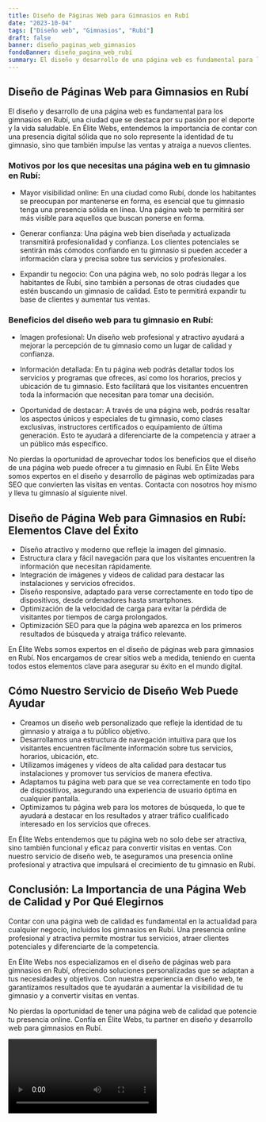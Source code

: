 ```yaml
---
title: Diseño de Páginas Web para Gimnasios en Rubí
date: "2023-10-04"
tags: ["Diseño web", "Gimnasios", "Rubí"]
draft: false
banner: diseño_paginas_web_gimnasios
fondoBanner: diseño_pagina_web_rubí
summary: El diseño y desarrollo de una página web es fundamental para los gimnasios en Rubí, una ciudad que se destaca por su pasión por el deporte y la vida saludable. En Élite Webs, entendemos la importancia de contar con una presencia digital sólida que no solo represente la identidad de tu gimnasio, sino que también impulse las ventas y atraiga a nuevos clientes.
---
```



## Diseño de Páginas Web para Gimnasios en Rubí

El diseño y desarrollo de una página web es fundamental para los gimnasios en Rubí, una ciudad que se destaca por su pasión por el deporte y la vida saludable. En Élite Webs, entendemos la importancia de contar con una presencia digital sólida que no solo represente la identidad de tu gimnasio, sino que también impulse las ventas y atraiga a nuevos clientes.

### Motivos por los que necesitas una página web en tu gimnasio en Rubí:

- Mayor visibilidad online: En una ciudad como Rubí, donde los habitantes se preocupan por mantenerse en forma, es esencial que tu gimnasio tenga una presencia sólida en línea. Una página web te permitirá ser más visible para aquellos que buscan ponerse en forma.

- Generar confianza: Una página web bien diseñada y actualizada transmitirá profesionalidad y confianza. Los clientes potenciales se sentirán más cómodos confiando en tu gimnasio si pueden acceder a información clara y precisa sobre tus servicios y profesionales.

- Expandir tu negocio: Con una página web, no solo podrás llegar a los habitantes de Rubí, sino también a personas de otras ciudades que estén buscando un gimnasio de calidad. Esto te permitirá expandir tu base de clientes y aumentar tus ventas.

### Beneficios del diseño web para tu gimnasio en Rubí:

- Imagen profesional: Un diseño web profesional y atractivo ayudará a mejorar la percepción de tu gimnasio como un lugar de calidad y confianza.

- Información detallada: En tu página web podrás detallar todos los servicios y programas que ofreces, así como los horarios, precios y ubicación de tu gimnasio. Esto facilitará que los visitantes encuentren toda la información que necesitan para tomar una decisión.

- Oportunidad de destacar: A través de una página web, podrás resaltar los aspectos únicos y especiales de tu gimnasio, como clases exclusivas, instructores certificados o equipamiento de última generación. Esto te ayudará a diferenciarte de la competencia y atraer a un público más específico.

No pierdas la oportunidad de aprovechar todos los beneficios que el diseño de una página web puede ofrecer a tu gimnasio en Rubí. En Élite Webs somos expertos en el diseño y desarrollo de páginas web optimizadas para SEO que convierten las visitas en ventas. Contacta con nosotros hoy mismo y lleva tu gimnasio al siguiente nivel.

<GifSeo />

<Cta />

## Diseño de Página Web para Gimnasios en Rubí: Elementos Clave del Éxito

- Diseño atractivo y moderno que refleje la imagen del gimnasio.
- Estructura clara y fácil navegación para que los visitantes encuentren la información que necesitan rápidamente.
- Integración de imágenes y videos de calidad para destacar las instalaciones y servicios ofrecidos.
- Diseño responsive, adaptado para verse correctamente en todo tipo de dispositivos, desde ordenadores hasta smartphones.
- Optimización de la velocidad de carga para evitar la pérdida de visitantes por tiempos de carga prolongados.
- Optimización SEO para que la página web aparezca en los primeros resultados de búsqueda y atraiga tráfico relevante.

En Élite Webs somos expertos en el diseño de páginas web para gimnasios en Rubí. Nos encargamos de crear sitios web a medida, teniendo en cuenta todos estos elementos clave para asegurar su éxito en el mundo digital.

## Cómo Nuestro Servicio de Diseño Web Puede Ayudar

- Creamos un diseño web personalizado que refleje la identidad de tu gimnasio y atraiga a tu público objetivo.
- Desarrollamos una estructura de navegación intuitiva para que los visitantes encuentren fácilmente información sobre tus servicios, horarios, ubicación, etc.
- Utilizamos imágenes y vídeos de alta calidad para destacar tus instalaciones y promover tus servicios de manera efectiva.
- Adaptamos tu página web para que se vea correctamente en todo tipo de dispositivos, asegurando una experiencia de usuario óptima en cualquier pantalla.
- Optimizamos tu página web para los motores de búsqueda, lo que te ayudará a destacar en los resultados y atraer tráfico cualificado interesado en los servicios que ofreces.

En Élite Webs entendemos que tu página web no solo debe ser atractiva, sino también funcional y eficaz para convertir visitas en ventas. Con nuestro servicio de diseño web, te aseguramos una presencia online profesional y atractiva que impulsará el crecimiento de tu gimnasio en Rubí.

## Conclusión: La Importancia de una Página Web de Calidad y Por Qué Elegirnos

Contar con una página web de calidad es fundamental en la actualidad para cualquier negocio, incluidos los gimnasios en Rubí. Una presencia online profesional y atractiva permite mostrar tus servicios, atraer clientes potenciales y diferenciarte de la competencia.

En Élite Webs nos especializamos en el diseño de páginas web para gimnasios en Rubí, ofreciendo soluciones personalizadas que se adaptan a tus necesidades y objetivos. Con nuestra experiencia en diseño web, te garantizamos resultados que te ayudarán a aumentar la visibilidad de tu gimnasio y a convertir visitas en ventas.

No pierdas la oportunidad de tener una página web de calidad que potencie tu presencia online. Confía en Élite Webs, tu partner en diseño y desarrollo web para gimnasios en Rubí.

<Video />

<CtaBot job="Gimnasios" city="Rubí" />

<Gmaps query="Rubí+españa+maps" />
